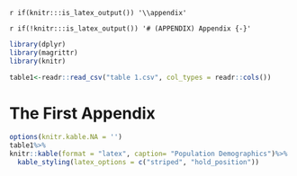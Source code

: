 `r if(knitr:::is_latex_output()) '\\appendix'`

`r if(!knitr:::is_latex_output()) '# (APPENDIX) Appendix {-}'`

<!--
If you feel it necessary to include an appendix, it goes here.
-->
```r
library(dplyr)
library(magrittr)
library(knitr)
```


```r
table1<-readr::read_csv("table 1.csv", col_types = readr::cols())
```



# The First Appendix
```r
options(knitr.kable.NA = '')
table1%>%
knitr::kable(format = "latex", caption= "Population Demographics")%>%
  kable_styling(latex_options = c("striped", "hold_position"))
```




